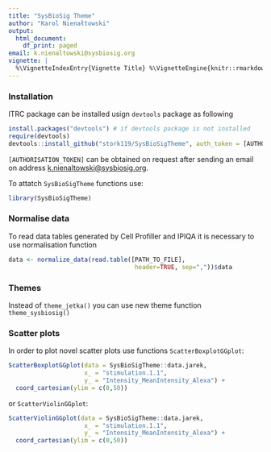 ```yaml
---
title: "SysBioSig Theme"
author: "Karol Nienałtowski"
output:
  html_document:
    df_print: paged
email: k.nienaltowski@sysbiosig.org
vignette: |
  %\VignetteIndexEntry{Vignette Title} %\VignetteEngine{knitr::rmarkdown} %\VignetteEncoding{UTF-8} \usepackage[utf8]{inputenc}
---
```



### Installation

ITRC package can be installed usign `devtools` package as following

```r
install.packages("devtools") # if devtools package is not installed
require(devtools)
devtools::install_github("stork119/SysBioSigTheme", auth_token = [AUTHORISATION_TOKEN])
```
`[AUTHORISATION_TOKEN]` can be obtained  on request after sending an email on address <k.nienaltowski@sysbiosig.org>.

To attatch `SysBioSigTheme` functions use:
```r
library(SysBioSigTheme)
```

### Normalise data 
To read data tables generated by Cell Profiller and IPIQA it is necessary to use normalisation function 
```r
data <- normalize_data(read.table([PATH_TO_FILE],
                                   header=TRUE, sep=","))$data
```

### Themes
Instead of `theme_jetka()` you can use new theme function `theme_sysbiosig()`

### Scatter plots
In order to plot novel scatter plots use functions `ScatterBoxplotGGplot`:

```r

ScatterBoxplotGGplot(data = SysBioSigTheme::data.jarek,
                     x_ = "stimulation.1.1",
                     y_ = "Intensity_MeanIntensity_Alexa") +
  coord_cartesian(ylim = c(0,50))
```

or `ScatterViolinGGplot`:

```r
ScatterViolinGGplot(data = SysBioSigTheme::data.jarek,
                     x_ = "stimulation.1.1",
                     y_ = "Intensity_MeanIntensity_Alexa") +
  coord_cartesian(ylim = c(0,50))
```
